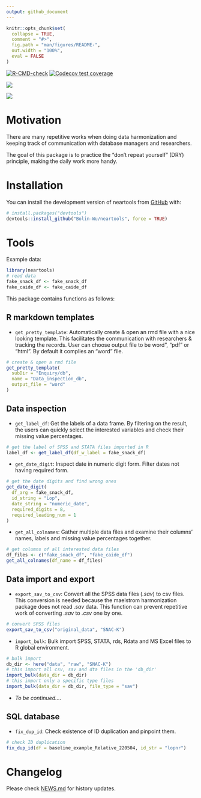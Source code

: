 ```yaml
---
output: github_document
---
```


<!-- README.md is generated from README.Rmd. Please edit that file -->

```r
knitr::opts_chunk$set(
  collapse = TRUE,
  comment = "#>",
  fig.path = "man/figures/README-",
  out.width = "100%",
  eval = FALSE
)
```

  <!-- badges: start -->
  [![R-CMD-check](https://github.com/Bolin-Wu/neartools/actions/workflows/R-CMD-check.yaml/badge.svg)](https://github.com/Bolin-Wu/neartools/actions/workflows/R-CMD-check.yaml)
  [![Codecov test coverage](https://codecov.io/gh/Bolin-Wu/neartools/branch/master/graph/badge.svg)](https://app.codecov.io/gh/Bolin-Wu/neartools?branch=master)
  <!-- badges: end -->


  
![](man/figures/country_map.jpeg)<!-- -->

![](man/figures/project_map_movie.gif)<!-- -->

# Motivation



There are many repetitive works when doing data harmonization and keeping track of communication with database managers and researchers.     

The goal of this package is to practice the "don't repeat yourself" (DRY) principle, making the daily work more handy.

# Installation

You can install the development version of neartools from [GitHub](https://github.com/) with:

``` r
# install.packages("devtools")
devtools::install_github("Bolin-Wu/neartools", force = TRUE)
```


# Tools


Example data:

```r
library(neartools)
# read data
fake_snack_df <- fake_snack_df
fake_caide_df <- fake_caide_df
```

This package contains functions as follows:


## R markdown templates

* `get_pretty_template`: Automatically create & open an rmd file with a nice looking template. This facilitates the communication with researchers & tracking the records. User can choose output file to be word", "pdf" or "html". By default it complies an "word" file. 

```r
# create & open a rmd file
get_pretty_template(
  subDir = "Enquiry/db",
  name = "Data_inspection_db",
  output_file = "word"
)
```


## Data inspection

* `get_label_df`: Get the labels of a data frame. By filtering on the result, the users can quickly select the interested variables and check their missing value percentages.

```r
# get the label of SPSS and STATA files imported in R
label_df <- get_label_df(df_w_label = fake_snack_df)
```

* `get_date_digit`: Inspect date in numeric digit form. Filter dates not having required form.

```r
# get the date digits and find wrong ones
get_date_digit(
  df_arg = fake_snack_df,
  id_string = "Lop",
  date_string = "numeric_date",
  required_digits = 8,
  required_leading_num = 1
)
```

* `get_all_colnames`: Gather multiple data files and examine their columns' names, labels and missing value percentages together.

```r
# get columns of all interested data files
df_files <- c("fake_snack_df", "fake_caide_df")
get_all_colnames(df_name = df_files)
```



## Data import and export

* `export_sav_to_csv`: Convert all the SPSS data files (*.sav*) to csv files. This conversion is needed because the maelstrom harmonization package does not read *.sav* data. This function can prevent repetitive work of converting *.sav* to *.csv* one by one. 

```r
# convert SPSS files
export_sav_to_csv("original_data", "SNAC-K")
```


* `import_bulk`: Bulk import SPSS, STATA, rds, Rdata and MS Excel files to R global environment. 


```r
# bulk import
db_dir <- here("data", "raw", "SNAC-K")
# this import all csv, sav and dta files in the 'db_dir'
import_bulk(data_dir = db_dir)
# this import only a specific type files
import_bulk(data_dir = db_dir, file_type = "sav")
```

* *To be continued....*

## SQL database

* `fix_dup_id`: Check existence of ID duplication and pinpoint them.

```r
# check ID duplication
fix_dup_id(df = baseline_example_Relative_220504, id_str = "lopnr")
```

# Changelog 

Please check [NEWS.md](https://github.com/Bolin-Wu/neartools/blob/master/NEWS.md) for history updates.


